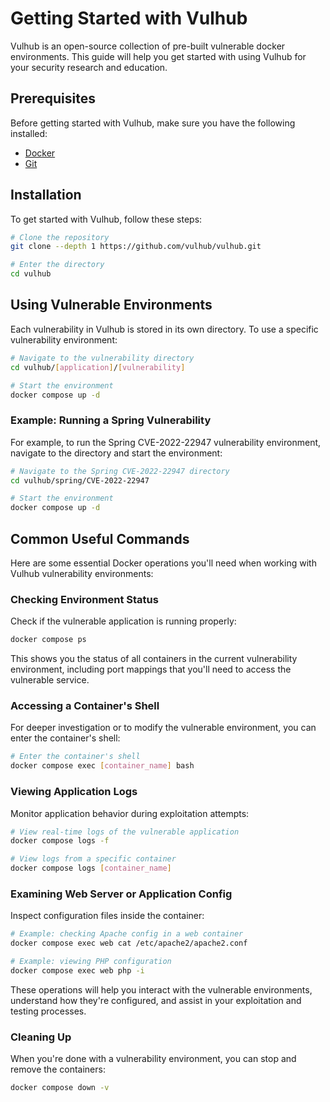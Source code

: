 # Getting Started with Vulhub

Vulhub is an open-source collection of pre-built vulnerable docker environments. This guide will help you get started with using Vulhub for your security research and education.

## Prerequisites

Before getting started with Vulhub, make sure you have the following installed:

- [Docker](https://www.docker.com/get-started)
- [Git](https://git-scm.com/downloads)

## Installation

To get started with Vulhub, follow these steps:

```bash
# Clone the repository
git clone --depth 1 https://github.com/vulhub/vulhub.git

# Enter the directory
cd vulhub
```

## Using Vulnerable Environments

Each vulnerability in Vulhub is stored in its own directory. To use a specific vulnerability environment:

```bash
# Navigate to the vulnerability directory
cd vulhub/[application]/[vulnerability]

# Start the environment
docker compose up -d
```

### Example: Running a Spring Vulnerability

For example, to run the Spring CVE-2022-22947 vulnerability environment, navigate to the directory and start the environment:

```bash
# Navigate to the Spring CVE-2022-22947 directory
cd vulhub/spring/CVE-2022-22947

# Start the environment
docker compose up -d
```

## Common Useful Commands

Here are some essential Docker operations you'll need when working with Vulhub vulnerability environments:

### Checking Environment Status

Check if the vulnerable application is running properly:

```bash
docker compose ps
```

This shows you the status of all containers in the current vulnerability environment, including port mappings that you'll need to access the vulnerable service.

### Accessing a Container's Shell

For deeper investigation or to modify the vulnerable environment, you can enter the container's shell:

```bash
# Enter the container's shell
docker compose exec [container_name] bash
```

### Viewing Application Logs

Monitor application behavior during exploitation attempts:

```bash
# View real-time logs of the vulnerable application
docker compose logs -f

# View logs from a specific container
docker compose logs [container_name]
```

### Examining Web Server or Application Config

Inspect configuration files inside the container:

```bash
# Example: checking Apache config in a web container
docker compose exec web cat /etc/apache2/apache2.conf

# Example: viewing PHP configuration
docker compose exec web php -i
```

These operations will help you interact with the vulnerable environments, understand how they're configured, and assist in your exploitation and testing processes.

### Cleaning Up

When you're done with a vulnerability environment, you can stop and remove the containers:

```bash
docker compose down -v
```
